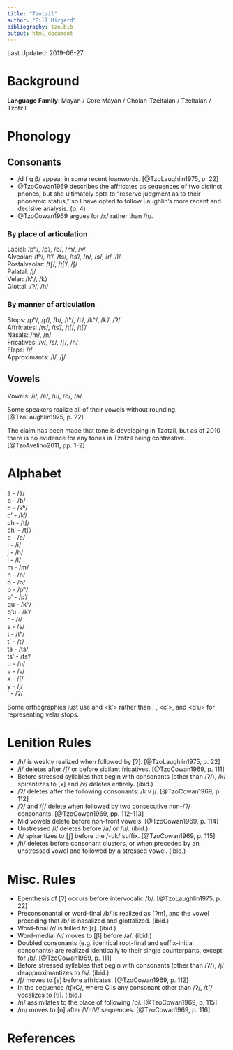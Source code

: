 ```yaml
---
title: "Tzotzil"
author: "Bill Mizgerd"
bibliography: tzo.bib
output: html_document
---
```


Last Updated: 2019-06-27

# Background

**Language Family**: Mayan / Core Mayan / Cholan-Tzeltalan / Tzeltalan / Tzotzil

# Phonology

## Consonants

* /d f ɡ β/ appear in some recent loanwords. [@TzoLaughlin1975, p. 22]
* @TzoCowan1969 describes the affricates as sequences of two distinct phones, but she ultimately opts to "reserve judgment as to their phonemic status," so I have opted to follow Laughlin's more recent and decisive analysis. (p. 4)
* @TzoCowan1969 argues for /x/ rather than /h/.

### By place of articulation

Labial: /pʰ/, /pʼ/, /b/, /m/, /v/  
Alveolar: /tʰ/, /tʼ/, /ts/, /tsʼ/, /n/, /s/, /ɾ/, /l/  
Postalveolar: /tʃ/, /tʃʼ/, /ʃ/  
Palatal: /j/  
Velar: /kʰ/, /kʼ/  
Glottal: /ʔ/, /h/  

### By manner of articulation

Stops: /pʰ/, /pʼ/, /b/, /tʰ/, /tʼ/, /kʰ/, /kʼ/, /ʔ/  
Affricates: /ts/, /tsʼ/, /tʃ/, /tʃʼ/  
Nasals: /m/, /n/  
Fricatives: /v/, /s/, /ʃ/, /h/  
Flaps: /ɾ/  
Approximants: /l/, /j/  

## Vowels

Vowels: /i/, /e/, /u/, /o/, /a/  

Some speakers realize all of their vowels without rounding. [@TzoLaughlin1975, p. 22]

The claim has been made that tone is developing in Tzotzil, but as of 2010 there is no evidence for any tones in Tzotzil being contrastive. [@TzoAvelino2011, pp. 1-2]

# Alphabet

a - /a/  
b - /b/  
c - /kʰ/  
  c' - /kʼ/  
ch - /tʃ/  
  ch' - /tʃʼ/  
e - /e/  
i - /i/  
j - /h/  
l - /l/  
m - /m/  
n - /n/  
o - /o/  
p - /pʰ/  
  p' - /pʼ/  
qu - /kʰ/  
  q'u - /kʼ/  
r - /ɾ/  
s - /s/  
t - /tʰ/  
  t' - /tʼ/  
ts - /ts/  
  ts' - /tsʼ/  
u - /u/  
v - /v/  
x - /ʃ/  
y - /j/  
' - /ʔ/  

Some orthographies just use <k> and <k'> rather than <c>, <qu>, <c'>, and <q'u> for representing velar stops.

# Lenition Rules

* /h/ is weakly realized when followed by [ʔ]. [@TzoLaughlin1975, p. 22]
* /j/ deletes after /ʃ/ or before sibilant fricatives. [@TzoCowan1969, p. 111]
* Before stressed syllables that begin with consonants (other than /ʔ/), /k/ spirantizes to [x] and /v/ deletes entirely. (ibid.)
* /ʔ/ deletes after the following consonants: /k v j/. [@TzoCowan1969, p. 112]
* /ʔ/ and /ʃ/ delete when followed by two consecutive non-/ʔ/ consonants. [@TzoCowan1969, pp. 112-113]
* Mid vowels delete before non-front vowels. [@TzoCowan1969, p. 114]
* Unstressed /i/ deletes before /a/ or /u/. (ibid.)
* /t/ spirantizes to [ʃ] before the /-uk/ suffix. [@TzoCowan1969, p. 115]
* /h/ deletes before consonant clusters, or when preceded by an unstressed vowel and followed by a stressed vowel. (ibid.)

# Misc. Rules

* Epenthesis of [ʔ] occurs before intervocalic /b/. [@TzoLaughlin1975, p. 22]
* Preconsonantal or word-final /b/ is realized as [ʔm], and the vowel preceding that /b/ is nasalized and glottalized. (ibid.)
* Word-final /ɾ/ is trilled to [r]. (ibid.)
* Word-medial /v/ moves to [β] before /a/. (ibid.)
* Doubled consonants (e.g. identical root-final and suffix-initial consonants) are realized identically to their single counterparts, except for /b/. [@TzoCowan1969, p. 111]
* Before stressed syllables that begin with consonants (other than /ʔ/), /j/ deapproximantizes to /s/. (ibid.)
* /ʃ/ moves to [s] before affricates. [@TzoCowan1969, p. 112]
* In the sequence /tʃkC/, where C is any consonant other than /ʔ/, /tʃ/ vocalizes to [ti]. (ibid.)
* /n/ assimilates to the place of following /b/. [@TzoCowan1969, p. 115]
* /m/ moves to [n] after /VmV/ sequences. [@TzoCowan1969, p. 116]

# References
